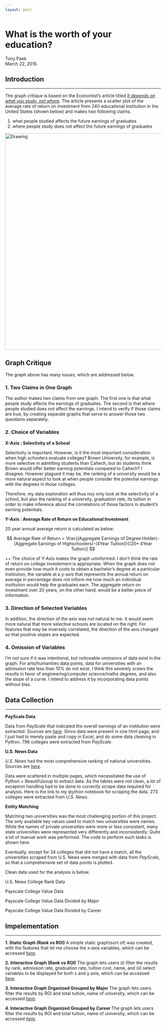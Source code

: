 ```yaml
---
layout: post
---
```


# What is the worth of your education?
Tony Paek  
March 22, 2015  

## Introduction
***
The graph critique is based on the Economist's article titled *[It depends on what you study, not where](http://www.economist.com/news/united-states/21646220-it-depends-what-you-study-not-where)*. The article presents a scatter plot of the average rate of return on investment from 240 educational institution in the United States (shown below) and makes two following claims.

1. what people studied affects the future earnings of graduates
2. where people study does not affect the future earnings of graduates

<img src="http://cdn.static-economist.com/sites/default/files/imagecache/original-size/images/print-edition/20150314_USC467_0.png" alt="Drawing" style="width: 700px;"/>

## Graph Critique

The graph above has many issues, which are addressed below.

### 1. Two Claims in One Graph
The author makes two claims from one graph. The first one is that what people study affects the earnings of graduates. The second is that where people studied does not affect the earnings. I intend to verify if those claims are true, by creating separate graphs that serve to answer those two questions separately.

### 2. Choice of Variables

**X-Axis : Selectivity of a School**

Selectivity is important. However, is it the most important consideration when high schoolers evaluate colleges? Brown University, for example, is more selective in admitting students than Caltech, but do students think Brown would offer better earning potentials compared to Caltech? I disagree. However plagued it may be, the ranking of a university would be a more natural aspect to look at when people consider the potential earnings with the degrees in those colleges.

Therefore, my data exploration will thus noy only look at the selectivity of a school, but also the ranking of a university, graduation rate, its tuition in order to make inference about the correlations of those factors in student's earning potentials. 

**Y-Axis : Average Rate of Return on Educational Investment**

20 year annual average return is calculated as below:

$$
Average Rate of Return = \frac{(Aggregate Earnings of Degree Holder)-(Aggregate Earnings of Highschoolers)-(4Year Tuition)}{(20* 4Year Tuition)}
$$

++ The choice of Y-Axis makes the graph uninformed. I don't think the rate of return on college investement is appropriate. When the graph does not even provide how much it costs to obtain a bachelor's degree at a particular institution, the variable at a y-axis that represents the annual return on average in percentage does not inform me how much an individual insittution would help the graduates earn. The aggregate return on investment over 20 years, on the other hand, would be a better piece of information.

### 3. Direction of Selected Variables

In addition, the direction of the axis was not natural to me. It would seem more natural that more selective schools are located on the right. For features that may be inversely correlated, the direction of the axis changed so that positive slopes are expected.

### 4. Omission of Variables

I'm not sure if it was intentional, but noticeable omissions of data exist in the graph. For arts/humanities data points, data for universities with an admission rate less than 10% do not exist. I think this severely scews the results in favor of engineering/computer science/maths degrees, and also the slope of a curve. I intend to address it by incorporating data points without bias.

## Data Collection
***
**PayScale Data**

Data from *PayScale* that indicated the overall earnings of an institution were extracted. Sources are *[here](http://www.payscale.com/college-roi/)*. Since data were present in one html page, and I just had to merely paste and copy in Excel, and do some data cleaning in Python. 796 colleges were extracted from *PayScale*.

**U.S. News Data**

*U.S. News* had the most comprehensive ranking of national universities. Sources are *[here](http://colleges.usnews.rankingsandreviews.com/best-colleges/rankings/national-universities)*.

Data were scattered in multiple pages, which necessitated the use of Python + Beautifulsoup to extract data. As the tables were not clean, a lot of exception handling had to be done to correctly scrape data required for analysis. Here is the link to my ipython notebook for scraping the data. 273 colleges were extracted from *U.S. News*.

**Entity Matching**

Matching two universities was the most challenging portion of this project. The only available key values used to match two universities were names. While the names of private universities were more or less consistent, many state universities were represented very differently and inconsistently. Quite a lot of manual work was performed. The code to perform such tasks is shown here.

Eventually, except for 24 colleges that did not have a match, all the universities scraped from U.S. News were merged with data from *PayScale*, so that a comprehensive set of data points is plotted.

Clean data used for the analysis is below.

U.S. News College Rank Data

Payscale College Value Data

Payscale College Value Data Divided by Major

Payscale College Value Data Divided by Career

## Impelementation
***

**1. Static Graph (Rank vs ROI)**
A simple static graph(sort of) was created, with the features that let me choose the x-axis variables, which can be accessed *[here](http://tonypaek.shinyapps.io/UniversityValue-rank-static)*.

**2. Interactive Graph (Rank vs ROI)**
The graph lets users (i) filter the results by rank, admission rate, graduation rate, tuition cost, name, and (ii) select variables to be displayed for both x and y axis, which can be accessed *[here](http://tonypaek.shinyapps.io/UniversityValue-rank-interactive)*.

**3. Interactive Graph Organized Grouped by Major **
The graph lets users filter the results by ROI and total tuition, name of university, which can be accessed *[here](http://tonypaek.shinyapps.io/UniversityValue-Major)*.

**4. Interactive Graph Organized Grouped by Career **
The graph lets users filter the results by ROI and total tuition, name of university, which can be accessed *[here](http://tonypaek.shinyapps.io/UniversityValue-Career)*.
